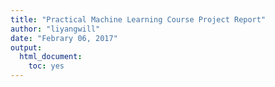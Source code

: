 ```yaml
---
title: "Practical Machine Learning Course Project Report"
author: "liyangwill"
date: "Febrary 06, 2017"
output:
  html_document:
    toc: yes
---
```

